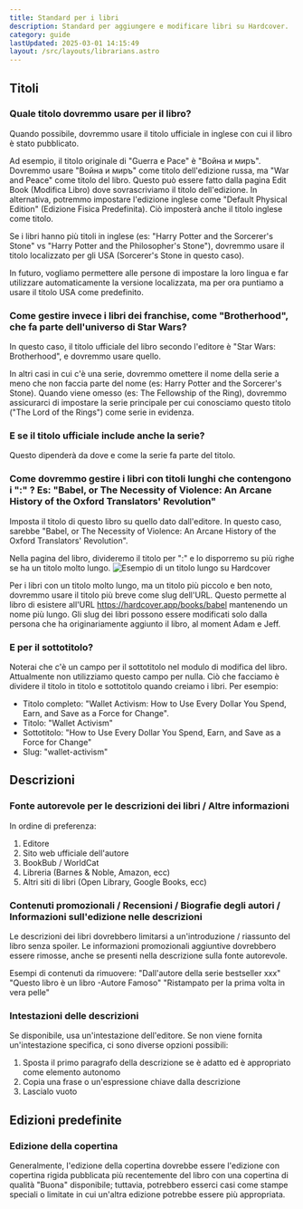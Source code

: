 ```yaml
---
title: Standard per i libri
description: Standard per aggiungere e modificare libri su Hardcover.
category: guide
lastUpdated: 2025-03-01 14:15:49
layout: /src/layouts/librarians.astro
---
```



## Titoli
### Quale titolo dovremmo usare per il libro?
Quando possibile, dovremmo usare il titolo ufficiale in inglese con cui il libro è stato pubblicato.

Ad esempio, il titolo originale di "Guerra e Pace" è "Война и миръ". Dovremmo usare "Война и миръ" come titolo dell'edizione russa, ma "War and Peace" come titolo del libro. Questo può essere fatto dalla pagina Edit Book (Modifica Libro) dove sovrascriviamo il titolo dell'edizione. In alternativa, potremmo impostare l'edizione inglese come "Default Physical Edition" (Edizione Fisica Predefinita). Ciò imposterà anche il titolo inglese come titolo.

Se i libri hanno più titoli in inglese (es: "Harry Potter and the Sorcerer's Stone" vs "Harry Potter and the Philosopher's Stone"), dovremmo usare il titolo localizzato per gli USA (Sorcerer's Stone in questo caso).

In futuro, vogliamo permettere alle persone di impostare la loro lingua e far utilizzare automaticamente la versione localizzata, ma per ora puntiamo a usare il titolo USA come predefinito.

### Come gestire invece i libri dei franchise, come "Brotherhood", che fa parte dell'universo di Star Wars?
In questo caso, il titolo ufficiale del libro secondo l'editore è "Star Wars: Brotherhood", e dovremmo usare quello.

In altri casi in cui c'è una serie, dovremmo omettere il nome della serie a meno che non faccia parte del nome (es: Harry Potter and the Sorcerer's Stone). Quando viene omesso (es: The Fellowship of the Ring), dovremmo assicurarci di impostare la serie principale per cui conosciamo questo titolo ("The Lord of the Rings") come serie in evidenza.

### E se il titolo ufficiale include anche la serie?
Questo dipenderà da dove e come la serie fa parte del titolo.

### Come dovremmo gestire i libri con titoli lunghi che contengono i ":" ? Es: "Babel, or The Necessity of Violence: An Arcane History of the Oxford Translators' Revolution"
Imposta il titolo di questo libro su quello dato dall'editore. In questo caso, sarebbe "Babel, or The Necessity of Violence: An Arcane History of the Oxford Translators' Revolution".

Nella pagina del libro, divideremo il titolo per ":" e lo disporremo su più righe se ha un titolo molto lungo.
<img src="/images/librarians/long-title-example.png" alt="Esempio di un titolo lungo su Hardcover" />

Per i libri con un titolo molto lungo, ma un titolo più piccolo e ben noto, dovremmo usare il titolo più breve come slug dell'URL. Questo permette al libro di esistere all'URL https://hardcover.app/books/babel mantenendo un nome più lungo. Gli slug dei libri possono essere modificati solo dalla persona che ha originariamente aggiunto il libro, al moment Adam e Jeff.

### E per il sottotitolo?
Noterai che c'è un campo per il sottotitolo nel modulo di modifica del libro. Attualmente non utilizziamo questo campo per nulla. Ciò che facciamo è dividere il titolo in titolo e sottotitolo quando creiamo i libri. Per esempio:

- Titolo completo: "Wallet Activism: How to Use Every Dollar You Spend, Earn, and Save as a Force for Change".
- Titolo: "Wallet Activism"
- Sottotitolo: "How to Use Every Dollar You Spend, Earn, and Save as a Force for Change"
- Slug: "wallet-activism"

## Descrizioni
### Fonte autorevole per le descrizioni dei libri / Altre informazioni
In ordine di preferenza:

1. Editore
2. Sito web ufficiale dell'autore
3. BookBub / WorldCat
4. Libreria (Barnes & Noble, Amazon, ecc)
5. Altri siti di libri (Open Library, Google Books, ecc)

### Contenuti promozionali / Recensioni / Biografie degli autori / Informazioni sull'edizione nelle descrizioni
Le descrizioni dei libri dovrebbero limitarsi a un'introduzione / riassunto del libro senza spoiler. Le informazioni promozionali aggiuntive dovrebbero essere rimosse, anche se presenti nella descrizione sulla fonte autorevole.

Esempi di contenuti da rimuovere:
    "Dall'autore della serie bestseller xxx"
    "Questo libro è un libro -Autore Famoso"
    "Ristampato per la prima volta in vera pelle"

### Intestazioni delle descrizioni
Se disponibile, usa un'intestazione dell'editore.
Se non viene fornita un'intestazione specifica, ci sono diverse opzioni possibili:

1. Sposta il primo paragrafo della descrizione se è adatto ed è appropriato come elemento autonomo
2. Copia una frase o un'espressione chiave dalla descrizione
3. Lascialo vuoto

## Edizioni predefinite
### Edizione della copertina
Generalmente, l'edizione della copertina dovrebbe essere l'edizione con copertina rigida pubblicata più recentemente del libro con una copertina di qualità "Buona" disponibile; tuttavia, potrebbero esserci casi come stampe speciali o limitate in cui un'altra edizione potrebbe essere più appropriata.